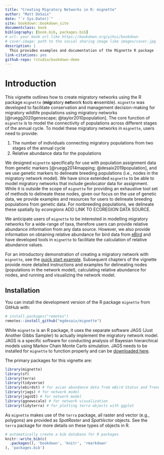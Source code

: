 ```yaml
--- 
title: "Creating Migratory Networks in R: mignette"
author: "Matt DeSaix"
date: "`r Sys.Date()`"
site: bookdown::bookdown_site
documentclass: book
bibliography: [book.bib, packages.bib]
# url: your book url like https://bookdown.org/yihui/bookdown
# cover-image: path to the social sharing image like images/cover.jpg
description: |
  This provides examples and documentation of the Mignette R package
link-citations: yes
github-repo: rstudio/bookdown-demo
---
```


# Introduction

This vignette outlines how to create migratory networks using the R package `mignette` (**mig**ratory **net**work **t**ools **e**nsemble). `mignette` was developed to facilitate conservation and management decision-making for migratory wildlife populations using migratory networks [@ruegg2020genoscape; @taylor2010population]. The core function of `mignette` is to model the connectivity of populations across different stages of the annual cycle. To model these migratory networks in `mignette`, users need to provide:

1. The number of individuals connecting migratory populations from two stages of the annual cycle
2. Relative abundance data for the populations

We designed `mignette` specifically for use with population assignment data from genetic markers [@ruegg2014mapping; @desaix2019population], and we use genetic markers to delineate breeding populations (i.e., nodes in the migratory network model). We have since extended `mignette` to be able to model migratory networks that include geolocator data for assignment. While it is outside the scope of `mignette` for providing an exhaustive tool set of methods to delineate these nodes, given our focus on the use of genetic data, we provide examples and resources for users to delineate breeding populations from genetic data. For nonbreeding populations, we delineate these spatially by *ecoregions* ADD LINK TO ECOREGION DATA SOURCE. 

We anticipate users of `mignette` to be interested in modelling migratory networks for a wide-range of taxa, therefore users can provide relative abundance information from any data source. However, we also provide information on obtaining relative abundance for bird data from [eBird](https://ebird.org/science/status-and-trends) and have developed tools in `mignette` to facilitate the calculation of relative abundance values.

For an introductory demonstration of creating a migratory network with `mignette`, see the [quick start example](#quickstart). Subsequent chapters of the vignette provide more detailed instructions and examples for delineating nodes (populations in the network model), calculating relative abundance for nodes, and running and visualizing the network model.

## Installation 

You can install the development version of the R package `mignette` from GitHub with:

``` r
# install.packages("remotes")
remotes::install_github("mgdesaix/mignette")
```

While `mignette` is an R package, it uses the separate software JAGS (Just Another Gibbs Sampler) to actually implement the migratory network model. JAGS is a specific software for conducting analysis of Bayesian hierarchical models using Markov Chain Monte Carlo simulation. JAGS needs to be installed for `mignette` to function properly and can be [downloaded here](https://mcmc-jags.sourceforge.io/).

The primary packages for this vignette are:

``` r
library(mignette)
library(sf)
library(terra)
library(tidyverse)
library(ebirdst) # for avian abundance data from eBird Status and Trends
library(rjags) # for network model
library(jagsUI) # for network model
library(ggnewscale) # for network visualization
library(tidyterra) # for plotting terra objects with ggplot
```

As `mignette` makes use of the `terra` package, all raster and vector (e.g., polygons) are provided as *SpatRaster* and *SpatVector* objects. See the `terra` package for more details on these types of objects in R.

```r
# automatically create a bib database for R packages
knitr::write_bib(c(
  .packages(), 'bookdown', 'knitr', 'rmarkdown'
), 'packages.bib')
```
